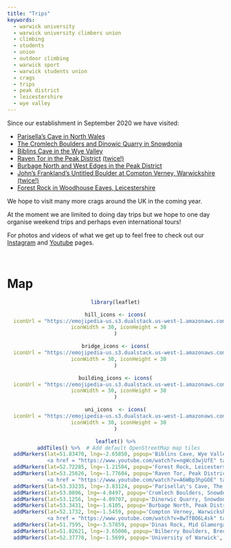 ```yaml
---
title: "Trips"
keywords:
  - warwick university
  - warwick university climbers union
  - climbing
  - students
  - union
  - outdoor climbing
  - warwick sport
  - warwick students union
  - crags
  - trips
  - peak district
  - leicestershire
  - wye valley
---
```


Since our establishment in September 2020 we have visited:

* [Parisella's Cave in North Wales](https://www.instagram.com/p/CWBpTMwIhue/){target="_blank"}
* [The Cromlech Boulders and Dinowic Quarry in Snowdonia](https://www.instagram.com/p/CWGwuSwIydv/){target="_blank"}
* [Biblins Cave in the Wye Valley](https://www.youtube.com/watch?v=ngWcd3wjUfE){target="_blank"}
* [Raven Tor in the Peak District](https://www.instagram.com/p/CFtzENqFHMa/){target="_blank"} [(twice!)](https://www.instagram.com/p/CF-bewCAGZa/){target="_blank"}
* [Burbage North and West Edges in the Peak District](https://www.instagram.com/p/CGXk7OpgUSB/){target="_blank"}
* [John's Frankland's Untitled Boulder at Compton Verney, Warwickshire](https://www.instagram.com/p/CQ8cIk-D6qt/){target="_blank"} [(twice!)](https://www.instagram.com/p/CUYGSNLIG4h/){target="_blank"}
* [Forest Rock in Woodhouse Eaves, Leicestershire](https://www.instagram.com/p/CRHo0puD1J3/){target="_blank"}

We hope to visit many more crags around the UK in the coming year.

At the moment we are limited to doing day trips but we hope to one day organise weekend trips and perhaps even international tours!

For photos and videos of what we get up to feel free to check out our [Instagram](https://www.instagram.com/warwick_climbers_union/){target="_blank"} and [Youtube](https://www.youtube.com/channel/UCICcXE7dYugbFBRfbdjl90Q){target="_blank"} pages.

<br>

# Map
<center>
```r
library(leaflet)

hill_icons <- icons(
  iconUrl = "https://emojipedia-us.s3.dualstack.us-west-1.amazonaws.com/thumbs/120/twitter/259/mountain_26f0.png",
  iconWidth = 30, iconHeight = 30
)

bridge_icons <- icons(
  iconUrl = "https://emojipedia-us.s3.dualstack.us-west-1.amazonaws.com/thumbs/120/facebook/65/bridge-at-night_1f309.png",
  iconWidth = 30, iconHeight = 30
)

building_icons <- icons(
  iconUrl = "https://emojipedia-us.s3.dualstack.us-west-1.amazonaws.com/thumbs/120/samsung/265/office-building_1f3e2.png",
  iconWidth = 30, iconHeight = 30
)

uni_icons  <- icons(
  iconUrl = "https://emojipedia-us.s3.dualstack.us-west-1.amazonaws.com/thumbs/120/joypixels/257/graduation-cap_1f393.png",
  iconWidth = 30, iconHeight = 30
)

leaflet() %>%
  addTiles() %>%  # Add default OpenStreetMap map tiles
  addMarkers(lat=51.83470, lng=-2.65850, popup='Biblins Cave, Wye Valley<br><br><a href = "https://www.instagram.com/p/CFmEIMkFaQC/" target = "_blank"> <img src="https://www.instagram.com/favicon.ico"  width = "25" height = "25"></a>
             <a href = "https://www.youtube.com/watch?v=ngWcd3wjUfE" target = "_blank"> <img src="https://www.youtube.com/favicon.ico"  width = "25" height = "25"></a>', icon = hill_icons) %>%
  addMarkers(lat=52.72285, lng=-1.21504, popup='Forest Rock, Leicestershire<br><br><a href = "https://www.instagram.com/p/CRHo0puD1J3/" target = "_blank"> <img src="https://www.instagram.com/favicon.ico"  width = "25" height = "25"></a>', icon = hill_icons) %>%
  addMarkers(lat=53.25626, lng=-1.77604, popup='Raven Tor, Peak District<br><br><a href = "https://www.instagram.com/p/CF-bewCAGZa/" target = "_blank"> <img src="https://www.instagram.com/favicon.ico"  width = "25" height = "25"></a>
             <a href = "https://www.youtube.com/watch?v=A6WBp3hpGOE" target = "_blank"> <img src="https://www.youtube.com/favicon.ico"  width = "25" height = "25"></a>', icon = hill_icons) %>%
  addMarkers(lat=53.33235, lng=-3.83124, popup='Parisella\'s Cave, The Great Orme<br><br><a href = "https://www.instagram.com/p/CWBpTMwIhue/" target = "_blank"> <img src="https://www.instagram.com/favicon.ico"  width = "25" height = "25"></a>', icon = hill_icons) %>%
  addMarkers(lat=53.0896, lng=-4.0497, popup='Cromlech Boulders, Snowdonia<br><br><a href = "https://www.instagram.com/p/CWGwuSwIydv/" target = "_blank"> <img src="https://www.instagram.com/favicon.ico"  width = "25" height = "25"></a>', icon = hill_icons) %>%
  addMarkers(lat=53.1256, lng=-4.09707, popup='Dinorwic Quarry, Snowdonia<br><br><a href = "https://www.instagram.com/p/CWGwuSwIydv/" target = "_blank"> <img src="https://www.instagram.com/favicon.ico"  width = "25" height = "25"></a>', icon = hill_icons) %>%
  addMarkers(lat=53.3431, lng=-1.6105, popup='Burbage North, Peak District<br><br><a href = "https://www.instagram.com/p/CGXk7OpgUSB/" target = "_blank"> <img src="https://www.instagram.com/favicon.ico"  width = "25" height = "25"></a>', icon = hill_icons) %>%
  addMarkers(lat=52.1732, lng=-1.5459, popup='Compton Verney, Warwickshire<br><br><a href = "https://www.instagram.com/p/CUYGSNLIG4h/" target = "_blank"> <img src="https://www.instagram.com/favicon.ico"  width = "25" height = "25"></a>
             <a href = "https://www.youtube.com/watch?v=8wTfBO6L4sk" target = "_blank"> <img src="https://www.youtube.com/favicon.ico"  width = "25" height = "25"></a>', icon = hill_icons) %>%
  addMarkers(lat=51.7595, lng=-3.57859, popup='Dinas Rock, Mid Glamorgan<br><br><a href = "https://www.instagram.com/p/CXJ9ziZoJgd/" target = "_blank"> <img src="https://www.instagram.com/favicon.ico"  width = "25" height = "25"></a>', icon = hill_icons) %>%
  addMarkers(lat=51.82621, lng=-3.65006, popup='Bilberry Boulders, Brecon Beacons<br><br><a href = "https://www.instagram.com/p/CXJ9ziZoJgd/" target = "_blank"> <img src="https://www.instagram.com/favicon.ico"  width = "25" height = "25"></a>', icon = hill_icons) %>%
  addMarkers(lat=52.37778, lng=-1.5699, popup='University of Warwick', icon = uni_icons)

```
</center>
